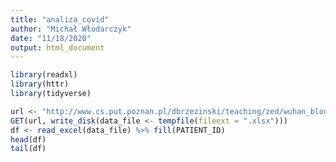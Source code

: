 ```yaml
---
title: "analiza_covid"
author: "Michał Włodarczyk"
date: "11/18/2020"
output: html_document
---
```


```r
library(readxl)
library(httr)
library(tidyverse)
```

```r
url <- "http://www.cs.put.poznan.pl/dbrzezinski/teaching/zed/wuhan_blood_sample_data_Jan_Feb_2020.xlsx"
GET(url, write_disk(data_file <- tempfile(fileext = ".xlsx")))
df <- read_excel(data_file) %>% fill(PATIENT_ID)
head(df)
tail(df)
```
